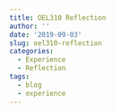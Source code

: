 ```yaml
---
title: OEL310 Reflection
author: ''
date: '2019-09-03'
slug: oel310-reflection
categories:
  - Experience
  - Reflection
tags:
  - blog
  - experience
---
```

